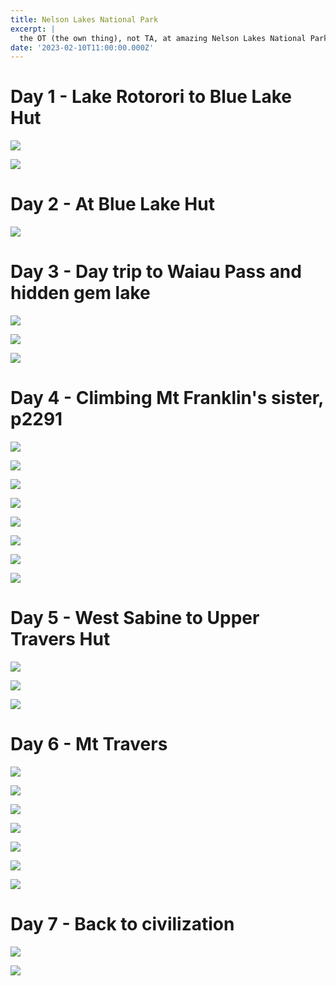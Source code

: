 ```yaml
---
title: Nelson Lakes National Park
excerpt: |
  the OT (the own thing), not TA, at amazing Nelson Lakes National Park
date: '2023-02-10T11:00:00.000Z'
---
```


# Day 1 - Lake Rotorori to Blue Lake Hut

![](/uploads/2023-02_nelson_lakes/IMG_20230204_155258-md.jpg)

![](/uploads/2023-02_nelson_lakes/IMG_20230204_164511-md.jpg)

# Day 2 - At Blue Lake Hut

![](/uploads/2023-02_nelson_lakes/IMG_20230205_171129-md.jpg)

# Day 3 - Day trip to Waiau Pass and hidden gem lake

![](/uploads/2023-02_nelson_lakes/IMG_20230206_142142-md.jpg)

![](/uploads/2023-02_nelson_lakes/IMG_E0882-md.jpg)

![](/uploads/2023-02_nelson_lakes/IMG_E0890-md.jpg)

# Day 4 - Climbing Mt Franklin's sister, p2291

![](/uploads/2023-02_nelson_lakes/IMG_20230207_162430-md.jpg)

![](/uploads/2023-02_nelson_lakes/IMG_20230207_111553-md.jpg)

![](/uploads/2023-02_nelson_lakes/IMG_E0968-md.jpg)

![](/uploads/2023-02_nelson_lakes/IMG_E0988-md.jpg)

![](/uploads/2023-02_nelson_lakes/IMG_5236-md.jpg)

![](/uploads/2023-02_nelson_lakes/IMG_E1098-md.jpg)

![](/uploads/2023-02_nelson_lakes/IMG_E1159-md.jpg)

![](/uploads/2023-02_nelson_lakes/IMG_E1177-md.jpg)

# Day 5 - West Sabine to Upper Travers Hut

![](/uploads/2023-02_nelson_lakes/IMG_E1286-md.jpg)

![](/uploads/2023-02_nelson_lakes/IMG_E1298-md.jpg)

![](/uploads/2023-02_nelson_lakes/IMG_20230209_071843-md.jpg)

# Day 6 - Mt Travers

![](/uploads/2023-02_nelson_lakes/IMG_E1400-md.jpg)

![](/uploads/2023-02_nelson_lakes/IMG_20230209_105620-md.jpg)

![](/uploads/2023-02_nelson_lakes/IMG_E1429-md.jpg)

![](/uploads/2023-02_nelson_lakes/IMG_E1461-md.jpg)

![](/uploads/2023-02_nelson_lakes/IMG_E1480-md.jpg)

![](/uploads/2023-02_nelson_lakes/IMG_E1482-md.jpg)

![](/uploads/2023-02_nelson_lakes/IMG_E1485-md.jpg)

# Day 7 - Back to civilization

![](/uploads/2023-02_nelson_lakes/IMG_20230210_121855-md.jpg)

![](/uploads/2023-02_nelson_lakes/IMG_20230213_073131-md.jpg)

